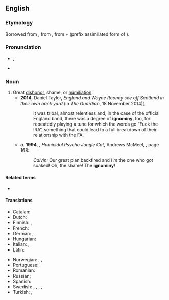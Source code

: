 ==English==

===Etymology===
Borrowed from {{bor|en|fr|ignominie}}, from {{der|en|la|ignōminia}}, from {{m|la|ig-||not}} + {{m|la|nomen||name}} (prefix assimilated form of {{m|la|in-}}).

===Pronunciation===
* {{a|UK, US}} {{enPR|ĭg'nə-mĭn'ē}}, {{IPA|/ˈɪɡnəmɪni/|lang=en}}
* {{a|US also}} {{IPA|/ˈɪɡnɑmɪni/|lang=en}}

===Noun===
{{en-noun|~|ignominies}}

# Great [[dishonor]], shame, or [[humiliation]].
#* '''2014''', Daniel Taylor, ''England and Wayne Rooney see off Scotland in their own back yard'' (in ''The Guardian'', 18 November 2014)[http://www.theguardian.com/football/2014/nov/18/scotland-england-international-friendly-match-report]
#*: It was tribal, almost relentless and, in the case of the official England band, there was a degree of '''ignominy''', too, for repeatedly playing a tune for which the words go “Fuck the IRA”, something that could lead to a full breakdown of their relationship with the FA.
#* ''a.'' '''1994''', {{w|Bill Watterson}}, ''Homicidal Psycho Jungle Cat'', Andrews McMeel, {{ISBN|0-83621769-1}}, page 168:
#*: ''Calvin:'' Our great plan backfired and ''I'm''<!--italic and bold--> the one who got soaked! Oh, the shame! The '''ignominy'''!<!--original in majuscules-->

====Related terms====
* {{l|en|ignominious}}

====Translations====
{{trans-top|Great dishonor, shame, or humiliation}}
* Catalan: {{t|ca|ignomínia|f}}
* Dutch: {{t+|nl|schaamte}}
* Finnish: {{t+|fi|häpeä}}, {{t|fi|häpeällinen teko}}
* French: {{t+|fr|ignominie|f}}
* German: {{t+|de|Schmach|m}}, {{t+|de|Schande|f}}
* Hungarian: {{t+|hu|gyalázat}}
* Italian: {{t+|it|ignominia|f}}, {{t+|it|infamia|f}}
* Latin: {{t|la|ignominia}}
{{trans-mid}}
* Norwegian: {{t|no|skjensel|m}}, {{t|no|vanære|m}}, {{t|no|skam|m}}
* Portuguese: {{t+|pt|ignomínia|f}}
* Romanian: {{t+|ro|ignominie|f}}
* Russian: {{t+|ru|бесчестье|n}}
* Spanish: {{t+|es|ignominia}}
* Swedish: {{t+|sv|vanära}}, {{t+|sv|skam}}, {{t+|sv|nesa}}, {{t+|sv|skymf}}, {{t+|sv|smälek}}
* Turkish: {{t+|tr|alçaklık}}, {{t+|tr|rezalet}}
{{trans-bottom}}